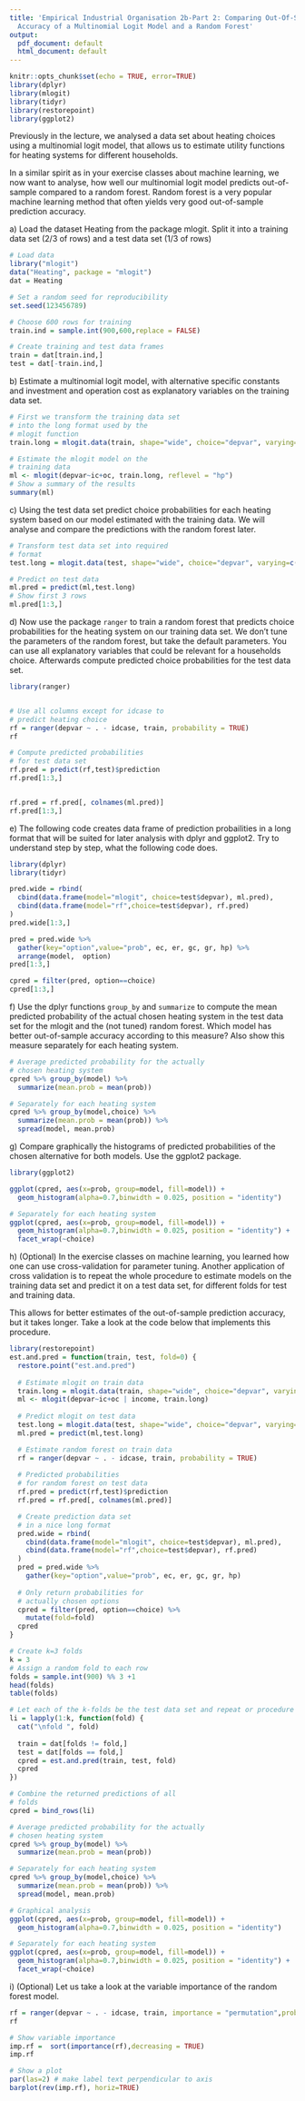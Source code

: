 ```yaml
---
title: 'Empirical Industrial Organisation 2b-Part 2: Comparing Out-Of-Sample Prediction
  Accuracy of a Multinomial Logit Model and a Random Forest'
output:
  pdf_document: default
  html_document: default
---
```


```r
knitr::opts_chunk$set(echo = TRUE, error=TRUE)
library(dplyr)
library(mlogit)
library(tidyr)
library(restorepoint)
library(ggplot2)
```

Previously in the lecture, we analysed a data set about heating choices using a multinomial logit model, that allows us to estimate utility functions for heating systems for different households.

In a similar spirit as in your exercise classes about machine learning, we now want to analyse, how well our multinomial logit model predicts out-of-sample compared to a random forest. Random forest is a very popular machine learning method that often yields very good out-of-sample prediction accuracy.


a\) Load the dataset Heating from the package mlogit. Split it into a training data set (2/3 of rows) and a test data set (1/3 of rows)

```r
# Load data
library("mlogit")
data("Heating", package = "mlogit")
dat = Heating

# Set a random seed for reproducibility
set.seed(123456789)

# Choose 600 rows for training
train.ind = sample.int(900,600,replace = FALSE)

# Create training and test data frames
train = dat[train.ind,]
test = dat[-train.ind,]
```

b\) Estimate a multinomial logit model, with alternative specific constants and investment and operation cost as explanatory variables on the training data set.
```r
# First we transform the training data set
# into the long format used by the 
# mlogit function 
train.long = mlogit.data(train, shape="wide", choice="depvar", varying=c(3:12))

# Estimate the mlogit model on the
# training data
ml <- mlogit(depvar~ic+oc, train.long, reflevel = "hp")
# Show a summary of the results
summary(ml)

```

c\) Using the test data set predict choice probabilities for each heating system based on our model estimated with the training data. We will analyse and compare the predictions with the random forest later. 

```r
# Transform test data set into required
# format
test.long = mlogit.data(test, shape="wide", choice="depvar", varying=c(3:12))

# Predict on test data
ml.pred = predict(ml,test.long)
# Show first 3 rows
ml.pred[1:3,]
```

d\) Now use the package `ranger` to train a random forest that predicts choice probabilities for the heating system on our training data set. We don't tune the parameters of the random forest, but take the default parameters. You can use all explanatory variables that could be relevant for a households choice.
Afterwards compute predicted choice probabilities for the test data set. 
```r
library(ranger)


# Use all columns except for idcase to 
# predict heating choice
rf = ranger(depvar ~ . - idcase, train, probability = TRUE)
rf

# Compute predicted probabilities
# for test data set
rf.pred = predict(rf,test)$prediction
rf.pred[1:3,]


rf.pred = rf.pred[, colnames(ml.pred)]
rf.pred[1:3,]
```

e\) The following code creates data frame of prediction probailities in a long format that will be suited for later analysis with dplyr and ggplot2. Try to understand step by step, what the following code does.
```r
library(dplyr)
library(tidyr)

pred.wide = rbind(
  cbind(data.frame(model="mlogit", choice=test$depvar), ml.pred),
  cbind(data.frame(model="rf",choice=test$depvar), rf.pred)
)
pred.wide[1:3,]

pred = pred.wide %>%
  gather(key="option",value="prob", ec, er, gc, gr, hp) %>%
  arrange(model,  option)
pred[1:3,]

cpred = filter(pred, option==choice)
cpred[1:3,]
```

f\) Use the dplyr functions `group_by` and `summarize` to compute the mean predicted probability of the actual chosen heating system in the test data set for the mlogit and the (not tuned) random forest. Which model has better out-of-sample accuracy according to this measure? Also show this measure separately for each heating system.
```r
# Average predicted probability for the actually
# chosen heating system
cpred %>% group_by(model) %>%
  summarize(mean.prob = mean(prob))

# Separately for each heating system
cpred %>% group_by(model,choice) %>%
  summarize(mean.prob = mean(prob)) %>%
  spread(model, mean.prob)
```

g\) Compare graphically the histograms of predicted probabilities of the chosen alternative for both models. Use the ggplot2 package.

```r
library(ggplot2)

ggplot(cpred, aes(x=prob, group=model, fill=model)) +
  geom_histogram(alpha=0.7,binwidth = 0.025, position = "identity")

# Separately for each heating system
ggplot(cpred, aes(x=prob, group=model, fill=model)) +
  geom_histogram(alpha=0.7,binwidth = 0.025, position = "identity") +
  facet_wrap(~choice)
```

h\) (Optional) In the exercise classes on machine learning, you learned how one can use cross-validation for parameter tuning. Another application of cross validation is to repeat the whole procedure to estimate models on the training data set and predict it on a test data set, for different folds for test and training data.

This allows for better estimates of the out-of-sample prediction accuracy, but it takes longer. Take a look at the code below that implements this procedure.

```r
library(restorepoint)
est.and.pred = function(train, test, fold=0) {
  restore.point("est.and.pred")
  
  # Estimate mlogit on train data
  train.long = mlogit.data(train, shape="wide", choice="depvar", varying=c(3:12))
  ml <- mlogit(depvar~ic+oc | income, train.long)
  
  # Predict mlogit on test data
  test.long = mlogit.data(test, shape="wide", choice="depvar", varying=c(3:12))
  ml.pred = predict(ml,test.long)

  # Estimate random forest on train data
  rf = ranger(depvar ~ . - idcase, train, probability = TRUE)
  
  # Predicted probabilities
  # for random forest on test data
  rf.pred = predict(rf,test)$prediction
  rf.pred = rf.pred[, colnames(ml.pred)]

  # Create prediction data set
  # in a nice long format
  pred.wide = rbind(
    cbind(data.frame(model="mlogit", choice=test$depvar), ml.pred),
    cbind(data.frame(model="rf",choice=test$depvar), rf.pred)
  )
  pred = pred.wide %>%
    gather(key="option",value="prob", ec, er, gc, gr, hp)
  
  # Only return probabilities for
  # actually chosen options
  cpred = filter(pred, option==choice) %>%
    mutate(fold=fold)
  cpred
}

# Create k=3 folds
k = 3
# Assign a random fold to each row
folds = sample.int(900) %% 3 +1
head(folds)
table(folds)

# Let each of the k-folds be the test data set and repeat or procedure above
li = lapply(1:k, function(fold) {
  cat("\nfold ", fold)
  
  train = dat[folds != fold,]
  test = dat[folds == fold,]
  cpred = est.and.pred(train, test, fold)
  cpred
})

# Combine the returned predictions of all 
# folds
cpred = bind_rows(li)

# Average predicted probability for the actually
# chosen heating system
cpred %>% group_by(model) %>%
  summarize(mean.prob = mean(prob))

# Separately for each heating system
cpred %>% group_by(model,choice) %>%
  summarize(mean.prob = mean(prob)) %>%
  spread(model, mean.prob)

# Graphical analysis
ggplot(cpred, aes(x=prob, group=model, fill=model)) +
  geom_histogram(alpha=0.7,binwidth = 0.025, position = "identity")

# Separately for each heating system
ggplot(cpred, aes(x=prob, group=model, fill=model)) +
  geom_histogram(alpha=0.7,binwidth = 0.025, position = "identity") +
  facet_wrap(~choice)


```


i\) (Optional) Let us take a look at the variable importance of the random forest model.
```r
rf = ranger(depvar ~ . - idcase, train, importance = "permutation",probability = TRUE)
rf

# Show variable importance
imp.rf =  sort(importance(rf),decreasing = TRUE)
imp.rf

# Show a plot
par(las=2) # make label text perpendicular to axis
barplot(rev(imp.rf), horiz=TRUE)
```

